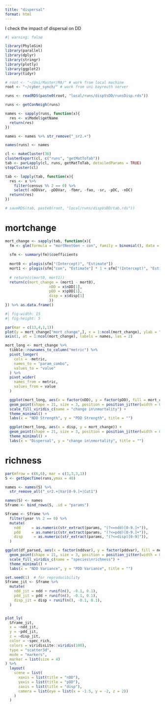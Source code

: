 ```yaml
---
title: "dispersal"
format: html
---
```


I check the impact of dispersal on DD

```r
#| warning: false

library(PhyloSim)
library(parallel)
library(dplyr)
library(stringr)
library(plotly)
library(ggplot2)
library(tidyr)

# root <- "~/Uni/Master/MA/" # work from local machine
root <- "~/cyber_synch/" # work from uni bayreuth server
```

```r
runs <- readRDS(paste0(root, "local/runs/dispVsDD/runsDisp.rds"))
```

```r
runs <- getConNeigh(runs)
```

```r
names <- sapply(runs, function(x){
  res <- x$Model$getName
  return(res)
})

names <- names %>% str_remove("_sr2.+")

names(runs) <- names
```

```r
cl <- makeCluster(36)
clusterExport(cl, c("runs", "getMatToTab"))
tab <- parLapply(cl, runs, getMatToTab, detailedParams = TRUE)
stopCluster(cl)

tab <- lapply(tab, function(x){
  res <- x %>%
    filter(census %% 2 == 0) %>% 
    select(-nDDVar, -pDDVar, -fbmr, -fao, -sr, -pDC, -nDC)
  return(res)
})
```

```r
# saveRDS(tab, paste0(root, "local/runs/dispVsDD/tab.rds"))
```
# mortchange

```r
mort_change <- sapply(tab, function(x){
  fm <- glm(formula = "mortNextGen ~ con", family = binomial(), data = x)
  
  sfm <- summary(fm)$coefficients
  
  mort0 <- plogis(sfm["(Intercept)", "Estimate"])
  mort1 <- plogis(sfm["con", "Estimate"] * 1 + sfm["(Intercept)", "Estimate"])
  
  # return(c(mort0, mort1))
  return(c(mort_change = (mort1 - mort0),
                    nDD = x$nDD[1],
                    pDD = x$pDD[1],
                    disp = x$disp[1]
                    ))
}) %>% as.data.frame()
```

```r
#| fig-width: 15
#| fig-height: 5

par(mar = c(13,4,1,1))
plot(y = mort_change["mort_change",], x = 1:ncol(mort_change), ylab = "mortChange", xlab = "", xaxt = "n")
axis(1, at = 1:ncol(mort_change), labels = names, las = 2)
```

```r
mort_long <- mort_change %>%
  tibble::rownames_to_column("metric") %>%
  pivot_longer(
    cols = -metric,
    names_to = "param_combo",
    values_to = "value"
  ) %>%
  pivot_wider(
    names_from = metric,
    values_from = value
  )

  ggplot(mort_long, aes(x = factor(nDD), y = factor(pDD), fill = mort_change)) +
  geom_point(shape = 21, size = 3, position = position_jitter(width = 0.3, height = 0.3)) +
  scale_fill_viridis_c(name = "change in\nmortality") +
  theme_minimal() +
  labs(x = "NDD Strength", y = "PDD Strength", title = "")

  ggplot(mort_long, aes(x = disp, y = mort_change)) +
  geom_point(shape = 21, size = 3, position = position_jitter(width = 0.3, height = 0.3)) +
  theme_minimal() +
  labs(x = "Dispersal", y = "change in\nmortality", title = "")
```



# richness
```r
par(mfrow = c(6,6), mar = c(1,3,3,1))
S <- getSpecTime(runs,ymax = 40)
```

```r
names <- names(S) %>%
  str_remove_all("_sr2.+|Var[0-9.]+|Cut1")

names(S) <- names
Sframe <- bind_rows(S, .id = "params")

Sframe <- Sframe %>%
  filter(year %% 2 == 0) %>% 
  mutate(
    ndd     = as.numeric(str_extract(params, "(?<=ndd)[0-9.]+")),
    pdd     = as.numeric(str_extract(params, "(?<=pdd)[0-9.]+")),
    disp     = as.numeric(str_extract(params, "(?<=disp)[0-9]")),
  )
```

```r
ggplot(df_parsed, aes(x = factor(nddvar), y = factor(pddvar), fill = mean)) +
  geom_point(shape = 21, size = 3, position = position_jitter(width = 0.3, height = 0.3)) +
  scale_fill_viridis_c(name = "species\nrichness") +
  theme_minimal() +
  labs(x = "NDD Variance", y = "PDD Variance", title = "")
```

```r

set.seed(1)  # for reproducibility
Sframe_jit <- Sframe %>%
  mutate(
    ndd_jit = ndd + runif(n(), -0.1, 0.1),
    pdd_jit = pdd + runif(n(), -0.1, 0.1),
    disp_jit = disp + runif(n(), -0.1, 0.1),
  )


plot_ly(
  Sframe_jit,
  x = ~ndd_jit,
  y = ~pdd_jit,
  z = ~disp_jit,
  color = ~spec_rich,
  colors = viridisLite::viridis(100),
  type = "scatter3d",
  mode = "markers",
  marker = list(size = 4)
) %>%
  layout(
    scene = list(
      xaxis = list(title = "nDD"),
      yaxis = list(title = "pDD"),
      zaxis = list(title = "disp"),
      camera = list(eye = list(x = -1.5, y = -2, z = 2))
    )
  )

```




